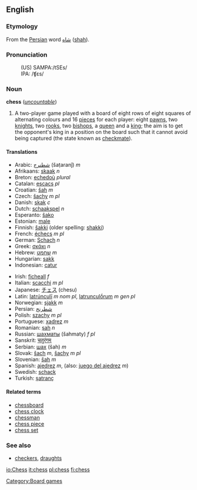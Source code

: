 ==English==
===Etymology===
From the [[Persian]] word [[شاه]] ([[shah]]).

===Pronunciation===
:(US) SAMPA:/tSEs/
:IPA: /ʧɛs/

===Noun===
'''chess''' (''[[uncountable]]'')
# A two-player game played with a board of eight rows of eight squares of alternating colours and 16 [[piece]]s for each player: eight [[pawn]]s, two [[knight]]s, two [[rook]]s, two [[bishop]]s, a [[queen]] and a [[king]]; the aim is to get the opponent's king in a position on the board such that it cannot avoid being captured (the state known as [[checkmate]]).

====Translations====
{{top}}
*Arabic: [[شطنرج]] (šaṭaranǰ) ''m''
*Afrikaans: [[skaak]] ''n''
*Breton: [[echedoù]] ''plural''
*Catalan: [[escacs]] ''pl''
*Croatian: [[šah]] ''m''
*Czech: [[šachy]] ''m pl''
*Danish: [[skak]] ''c''
*Dutch: [[schaakspel]] ''n'' <!--Wikipedia has "schaken"--><!--thatʼs the verb form: “to play c.”-->
*Esperanto: [[ŝako]]
*Estonian: [[male]]
*Finnish: [[šakki]] (older spelling: [[shakki]])
*French: [[échecs]] ''m pl''
*German: [[Schach]] ''n''
*Greek: [[σκάκι]] ''n''
*Hebrew: [[שחמט]] ''m''
*Hungarian: [[sakk]]
*Indonesian: [[catur]]
{{mid}}
*Irish: [[ficheall]] ''f''
*Italian: [[scacchi]] ''m pl''
*Japanese: [[チェス]] (chesu)
*Latin: [[latrúnculī]] ''m nom pl'', [[latrunculṓrum]] ''m gen pl''
*Norwegian: [[sjakk]] ''m''
*Persian: [[شطرنج]]
*Polish: [[szachy]] ''m pl''
*Portuguese: [[xadrez]] ''m''
*Romanian: [[șah]] ''n''
*Russian: [[шахматы]] (šahmaty) ''f pl''
*Sanskrit: [[चतुरंगम्]]
*Serbian: [[шах]] (šah) ''m''
*Slovak: [[šach]] ''m'', [[šachy]] ''m pl''
*Slovenian: [[šah]] ''m''
*Spanish: [[ajedrez]] ''m'', (also: [[juego del ajedrez]] ''m'')
*Swedish: [[schack]]
*Turkish: [[şatranç]]
{{bottom}}

====Related terms====
*[[chessboard]]
*[[chess clock]]
*[[chessman]]
*[[chess piece]]
*[[chess set]]

===See also===
{{Wikipedia}}
{{Wikibooks}}
*[[checkers]], [[draughts]]

[[Category:Board games]]

[[io:Chess]]
[[it:chess]]
[[pl:chess]]
[[fi:chess]]